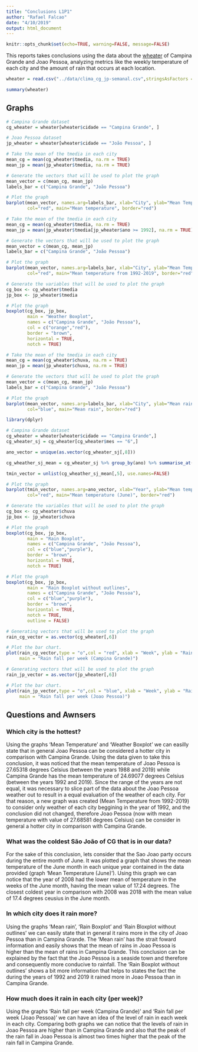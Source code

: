 ```yaml
---
title: "Conclusions L1P1"
author: "Rafael Falcao"
date: "4/10/2019"
output: html_document
---
```


```r
knitr::opts_chunk$set(echo=TRUE, warning=FALSE, message=FALSE)
```

This reports takes conclusions using the data about the [wheater](https://github.com/rafaelvfalc/l1p1-rafaelvfalc/blob/master/data/clima_cg_jp-semanal.csv) of Campina Grande and Joao Pessoa, analyzing metrics like the weekly temperature of each city and the amount of rain that occurs at each location.

```r
wheater = read.csv("../data/clima_cg_jp-semanal.csv",stringsAsFactors = FALSE)

summary(wheater)
```

## Graphs

```r
# Campina Grande dataset
cg_wheater = wheater[wheater$cidade == "Campina Grande", ]

# Joao Pessoa dataset
jp_wheater = wheater[wheater$cidade == "João Pessoa", ]

# Take the mean of the tmedia in each city
mean_cg = mean(cg_wheater$tmedia, na.rm = TRUE)
mean_jp = mean(jp_wheater$tmedia, na.rm = TRUE)

# Generate the vectors that will be used to plot the graph
mean_vector = c(mean_cg, mean_jp)
labels_bar = c("Campina Grande", "João Pessoa")

# Plot the graph
barplot(mean_vector, names.arg=labels_bar, xlab="City", ylab="Mean Temperature",
        col="red", main="Mean temperature", border="red")
```

```r
# Take the mean of the tmedia in each city
mean_cg = mean(cg_wheater$tmedia, na.rm = TRUE)
mean_jp = mean(jp_wheater$tmedia[jp_wheater$ano >= 1992], na.rm = TRUE)

# Generate the vectors that will be used to plot the graph
mean_vector = c(mean_cg, mean_jp)
labels_bar = c("Campina Grande", "João Pessoa")

# Plot the graph
barplot(mean_vector, names.arg=labels_bar, xlab="City", ylab="Mean Temperature",
        col="red", main="Mean temperature from 1992-2019", border="red")
```

```r
# Generate the variables that will be used to plot the graph
cg_box <- cg_wheater$tmedia
jp_box <- jp_wheater$tmedia

# Plot the graph
boxplot(cg_box, jp_box,
        main = "Weather Boxplot",
        names = c("Campina Grande", "João Pessoa"),
        col = c("orange","red"),
        border = "brown",
        horizontal = TRUE,
        notch = TRUE)
```

```r
# Take the mean of the tmedia in each city
mean_cg = mean(cg_wheater$chuva, na.rm = TRUE)
mean_jp = mean(jp_wheater$chuva, na.rm = TRUE)

# Generate the vectors that will be used to plot the graph
mean_vector = c(mean_cg, mean_jp)
labels_bar = c("Campina Grande", "João Pessoa")

# Plot the graph
barplot(mean_vector, names.arg=labels_bar, xlab="City", ylab="Mean rain",
        col="blue", main="Mean rain", border="red")
```

```r
library(dplyr)

# Campina Grande dataset
cg_wheater = wheater[wheater$cidade == "Campina Grande",]
cg_wheater_sj = cg_wheater[cg_wheater$mes == "6",]

ano_vector = unique(as.vector(cg_wheater_sj[,8]))

cg_wheather_sj_mean = cg_wheater_sj %>% group_by(ano) %>% summarise_at(vars(-tmedia), funs(mean(., na.rm=TRUE)))

tmin_vector = unlist(cg_wheather_sj_mean[,5], use.names=FALSE)

# Plot the graph
barplot(tmin_vector, names.arg=ano_vector, xlab="Year", ylab="Mean temperature",
        col="red", main="Mean temperature (June)", border="red")
```

```r
# Generate the variables that will be used to plot the graph
cg_box <- cg_wheater$chuva
jp_box <- jp_wheater$chuva

# Plot the graph
boxplot(cg_box, jp_box,
        main = "Rain Boxplot",
        names = c("Campina Grande", "João Pessoa"),
        col = c("blue","purple"),
        border = "brown",
        horizontal = TRUE,
        notch = TRUE)
```

```r
# Plot the graph
boxplot(cg_box, jp_box,
        main = "Rain Boxplot without outlines",
        names = c("Campina Grande", "João Pessoa"),
        col = c("blue","purple"),
        border = "brown",
        horizontal = TRUE,
        notch = TRUE,
        outline = FALSE)
```

```r
# Generating vectors that will be used to plot the graph
rain_cg_vector = as.vector(cg_wheater[,6])

# Plot the bar chart.
plot(rain_cg_vector,type = "o",col = "red", xlab = "Week", ylab = "Rain fall", 
     main = "Rain fall per week (Campina Grande)")
```

```r
# Generating vectors that will be used to plot the graph
rain_jp_vector = as.vector(jp_wheater[,6])

# Plot the bar chart.
plot(rain_jp_vector,type = "o",col = "blue", xlab = "Week", ylab = "Rain fall", 
     main = "Rain fall per week (Joao Pessoa)")
```


## Questions and Awnsers

### Which city is the hottest?

Using the graphs 'Mean Temperature' and 'Weather Boxplot' we can easilly state that in general Joao Pessoa can be considered a hotter city in comparison with Campina Grande. Using the data given to take this conclusion, it was noticed that the mean temperature of Joao Pessoa is 27.65318 degrees Celsius (between the years 1988 and 2019) while Campina Grande has the mean temperature of 24.69077 degrees Celsius (between the years 1992 and 2019). Since the range of the years are not equal, it was necessary to slice part of the data about the Joao Pessoa weather out to result in a equal evaluation of the weather of each city. For that reason, a new graph was created (Mean Temperature from 1992-2019) to consider only weather of each city beggining in the year of 1992, and the conclusion did not changed, therefore Joao Pessoa (now with mean temperature with value of 27.68581 degrees Celsius) can be consider in general a hotter city in comparison with Campina Grande.

### What was the coldest São João of CG that is in our data?

For the sake of this conclusion, lets consider that the Sao Joao party occurs during the entire month of June. It was plotted a graph that shows the mean temperature of the June month in each unique year contained in the data provided (graph 'Mean Temperature (June)'). Using this graph we can notice that the year of 2008 had the lower mean of temperature in the weeks of the June month, having the mean value of 17.24 degrees. The closest coldest year in comparison with 2008 was 2018 with the mean value of 17.4 degrees ceusius in the June month.

### In which city does it rain more?

Using the graphs 'Mean rain', 'Rain Boxplot' and 'Rain Bloxplot without outlines' we can easily state that in general it rains more in the city of Joao Pessoa than in Campina Grande. The 'Mean rain' has the strait foward information and easily shows that the mean of rains in Joao Pessoa is higher than the mean of rains in Campina Grande. This conclusion can be explained by the fact that the Joao Pessoa is a seaside town and therefore and consequently more conducive to rainfall. The 'Rain Boxplot without outlines' shows a bit more information that helps to states the fact the during the years of 1992 and 2019 it rained more in Joao Pessoa than in Campina Grande.

### How much does it rain in each city (per week)?

Using the graphs 'Rain fall per week (Campina Grande)' and 'Rain fall per week (Joao Pessoa)' we can have an idea of the level of rain in each week in each city. Comparing both graphs we can notice that the levels of rain in Joao Pessoa are higher than in Campina Grande and also that the peak of the rain fall in Joao Pessoa is almost two times higher that the peak of the rain fall in Campina Grande.
